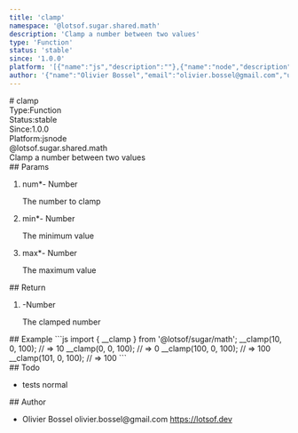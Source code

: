 ```yaml
---
title: 'clamp'
namespace: '@lotsof.sugar.shared.math'
description: 'Clamp a number between two values'
type: 'Function'
status: 'stable'
since: '1.0.0'
platform: '[{"name":"js","description":""},{"name":"node","description":""}]'
author: '{"name":"Olivier Bossel","email":"olivier.bossel@gmail.com","url":"https://lotsof.dev"}'
---
```

<div class="docmap-mdx">
# clamp
<div class="_metas">
<div class="_type"><span class="_type-label">Type:</span><span class="_type-value">Function</span></div>
<div class="_status"><span class="_status-label">Status:</span><span class="_status-value -stable">stable</span></div>
<div class="_since"><span class="_since-label">Since:</span><span class="_since-value">1.0.0</span></div>
<div class="_platform"><span class="_platform-label">Platform:</span><span class="_platform-value -js">js</span><span class="_platform-value -node">node</span></div>
</div>
<div class="_namespace">@lotsof.sugar.shared.math</div>
<div class="_description typo-lead typo-format">
Clamp a number between two values
</div>
<div class="_params">
## Params
<ol class="_list">
<li class="_item">
<span class="_name">num<span class="_required">*</span></span><span class="_default">-</span> <span class="_type">Number</span>
<p class="_description">The number to clamp</p>
</li>
<li class="_item">
<span class="_name">min<span class="_required">*</span></span><span class="_default">-</span> <span class="_type">Number</span>
<p class="_description">The minimum value</p>
</li>
<li class="_item">
<span class="_name">max<span class="_required">*</span></span><span class="_default">-</span> <span class="_type">Number</span>
<p class="_description">The maximum value</p>
</li>
</ol>
</div>
<div class="_return">
## Return
<ol class="_list">
<li class="_item">
<span class="_default">-</span><span class="_type">Number</span>
<p class="_description">The clamped number</p>
</li>
</ol>
</div>
<div class="_examples">
## Example
```js
import { __clamp } from '@lotsof/sugar/math';
__clamp(10, 0, 100); // => 10
__clamp(0, 0, 100); // => 0
__clamp(100, 0, 100); // => 100
__clamp(101, 0, 100); // => 100
```
</div>
<div class="_todo">
## Todo
<ul class="_list">
<li class="_item">
<span class="_description">tests</span>
<span class="_priority -normal">normal</span>
</li>
</ul>
</div>
<div class="_author">
## Author
<ul class="_list">
<li class="_item">
<span class="_name">Olivier Bossel</span>
<span class="_email">olivier.bossel@gmail.com</span>
<a href="https://lotsof.dev" target="_blank" class="_url">https://lotsof.dev</a>
</li>
</ul>
</div>
</div>